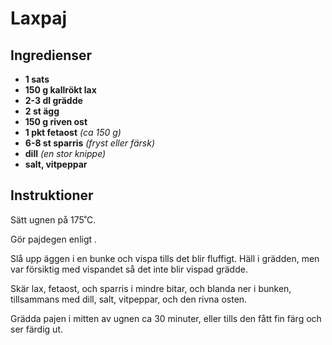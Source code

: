 
# Laxpaj

## Ingredienser

- **1 sats <InternalRecipeLink path="pajdeg" text="pajdeg" />**
- **150 g kallrökt lax**
- **2-3 dl grädde**
- **2 st ägg**
- **150 g riven ost**
- **1 pkt fetaost** _(ca 150 g)_
- **6-8 st sparris** _(fryst eller färsk)_
- **dill** _(en stor knippe)_
- **salt, vitpeppar**

## Instruktioner

Sätt ugnen på 175˚C.

Gör pajdegen enligt <InternalRecipeLink path="pajdeg" text="angivelserna" />.

Slå upp äggen i en bunke och vispa tills det blir fluffigt. Häll i grädden,
men var försiktig med vispandet så det inte blir vispad grädde.

Skär lax, fetaost, och sparris i mindre bitar, och blanda ner i bunken, tillsammans
med dill, salt, vitpeppar, och den rivna osten.

Grädda pajen i mitten av ugnen ca 30 minuter, eller tills den fått fin färg och ser färdig ut.
